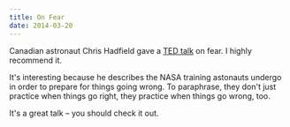 ```yaml
---
title: On Fear
date: 2014-03-20
---
```



Canadian astronaut Chris Hadfield gave a [TED talk](http://www.ted.com/talks/chris_hadfield_what_i_learned_from_going_blind_in_space?awesm=on.ted.com_g075A&utm_content=awesm-bookmarklet&utm_campaign=&utm_medium=on.ted.com-facebook-share&utm_source=direct-on.ted.com) on fear. I highly recommend it.

It's interesting because he describes the NASA training astonauts undergo in order to prepare for things going wrong. To paraphrase, they don't just practice when things go right, they practice when things go wrong, too.

It's a great talk –&nbsp;you should check it out.


  